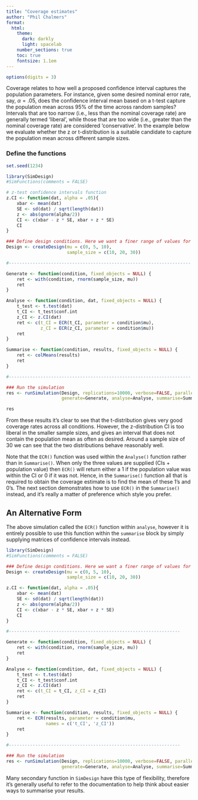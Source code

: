 ```yaml
---
title: "Coverage estimates"
author: "Phil Chalmers"
format:
  html:
    theme:
      dark: darkly
      light: spacelab
    number_sections: true
    toc: true
    fontsize: 1.1em
---
```


```r
options(digits = 3)
```

Coverage relates to how well a proposed confidence interval captures the population parameters. For instance, given some desired nominal error rate, say, $\alpha = .05$, does the confidence interval mean based on a t-test capture the population mean across 95% of the time across random samples? Intervals that are too narrow (i.e., less than the nominal coverage rate) are generally termed 'liberal', while those that are too wide (i.e., greater than the nominal coverage rate) are considered 'conservative'. In the example below we evaluate whether the z or t-distribution is a suitable candidate to capture the population mean across different sample sizes. 

### Define the functions

```r
set.seed(1234)
```

```r
library(SimDesign)
#SimFunctions(comments = FALSE)

# z-test confidence intervals function
z.CI <- function(dat, alpha = .05){
    xbar <- mean(dat)
    SE <- sd(dat) / sqrt(length(dat))
    z <- abs(qnorm(alpha/2))
    CI <- c(xbar - z * SE, xbar + z * SE)
    CI
}

### Define design conditions. Here we want a finer range of values for plotting
Design <- createDesign(mu = c(0, 5, 10), 
                       sample_size = c(10, 20, 30))

#---------------------------------------------------------------------

Generate <- function(condition, fixed_objects = NULL) {
    ret <- with(condition, rnorm(sample_size, mu))
    ret
}

Analyse <- function(condition, dat, fixed_objects = NULL) {
    t_test <- t.test(dat)
    t_CI <- t_test$conf.int
    z_CI <- z.CI(dat)
    ret <- c(t_CI = ECR(t_CI, parameter = condition$mu), 
             z_CI = ECR(z_CI, parameter = condition$mu)) 
    ret
}

Summarise <- function(condition, results, fixed_objects = NULL) {
    ret <- colMeans(results)
    ret
}

#---------------------------------------------------------------------

### Run the simulation
res <- runSimulation(Design, replications=10000, verbose=FALSE, parallel = TRUE,
                     generate=Generate, analyse=Analyse, summarise=Summarise)
```

```r
res
```

From these results it's clear to see that the t-distribution gives very good coverage rates across all conditions. However, the z-distribution CI is too liberal in the smaller sample sizes, and gives an interval that does not contain the population mean as often as desired. Around a sample size of 30 we can see that the two distributions behave reasonably well.

Note that the `ECR()` function was used within the `Analyse()` function rather than in `Summarise()`. When
only the three values are supplied (CIs + population value) then `ECR()` will return either a 1 if the population value was within the CI or 0 if it was not. Hence, in the `Summarise()` function all that is required to obtain the coverage estimate is to find the mean of these 1's and 0's. The next section demonstrates how to use `ECR()` in the `Summarise()` instead, and it's really a matter of preference which style you prefer.

## An Alternative Form

The above simulation called the `ECR()` function within `analyse`, however it is entirely possible to use this function within the `summarise` block by simply supplying matrices of confidence intervals instead.

```r
library(SimDesign)
#SimFunctions(comments = FALSE)

### Define design conditions. Here we want a finer range of values for plotting
Design <- createDesign(mu = c(0, 5, 10), 
                       sample_size = c(10, 20, 30))

z.CI <- function(dat, alpha = .05){
	xbar <- mean(dat)
	SE <- sd(dat) / sqrt(length(dat))
	z <- abs(qnorm(alpha/2))
	CI <- c(xbar - z * SE, xbar + z * SE)
	CI
} 

#-----------------------------------------------------------------

Generate <- function(condition, fixed_objects = NULL) {
    ret <- with(condition, rnorm(sample_size, mu))
    ret
}

Analyse <- function(condition, dat, fixed_objects = NULL) {
    t_test <- t.test(dat)
    t_CI <- t_test$conf.int
    z_CI <- z.CI(dat)
    ret <- c(t_CI = t_CI, z_CI = z_CI) 
    ret
}

Summarise <- function(condition, results, fixed_objects = NULL) {
    ret <- ECR(results, parameter = condition$mu, 
               names = c('t_CI', 'z_CI'))
    ret
}

#-----------------------------------------------------------------

### Run the simulation
res <- runSimulation(Design, replications=10000, verbose=FALSE, parallel = FALSE,
                     generate=Generate, analyse=Analyse, summarise=Summarise)
```


Many secondary function in `SimDesign` have this type of flexibility, therefore it's generally useful to refer to the documentation to help think about easier ways to summarise your results.
